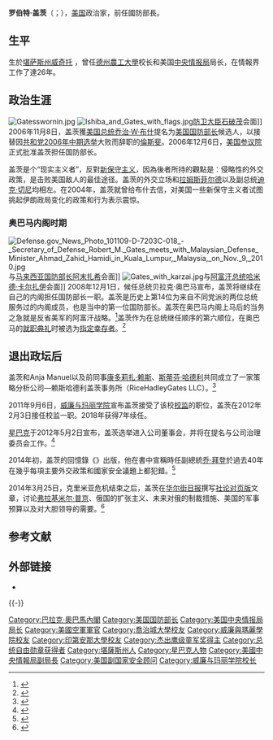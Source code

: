 {{noteTA
|T=zh-tw:勞勃·蓋茲;zh-cn:罗伯特·盖茨;zh-hk:羅拔·蓋茨;zh-hant:羅伯特·蓋茨;
|1=zh-tw:勞勃;zh-cn:罗伯特;zh-hk:羅拔;zh-hant:羅伯特;
|2=zh-tw:蓋茲;zh-cn:盖茨;zh-hk:蓋茨;zh-hant:蓋茨;
|3=zh-cn:唐纳德·拉姆斯菲尔德; zh-hk:當奴·魯斯費特; zh-tw:唐納·倫斯斐;zh-hant:唐納德·拉姆斯菲爾德;
|4=zh-hk:利昂·帕內塔;zh-cn:莱昂·帕内塔;zh-tw:里昂·潘內達;
|5=zh-cn:贝拉克·奥巴马; zh-tw:巴拉克·歐巴馬; zh-hk:巴拉克·奧巴馬;
}}
{{Infobox officeholder
|name         = 罗伯特·盖茨
|original_name= Robert Gates
|image        = Robert Gates, official DoD photo portrait, 2006.jpg
|office2      = 第22任[[美国国防部长|美国国防部长]]
|president2   = [[乔治·沃克·布什|乔治·沃克·布什]]<br>[[贝拉克·奥巴马|贝拉克·奥巴马]]
|deputy2      = 戈登·英格兰<br>威廉·林恩
|term_start2  = 2006年12月18日
|term_end2    = 2011年6月30日<ref name="Historical Office">{{cite web|url=http://history.defense.gov/Multimedia/Biographies/Article-View/Article/571279/robert-m-gates/|title=Robert M. Gates - George W. Bush / Barack Obama Administration|work=Office of the Secretary of Defense - Historical Office|accessdate=2017-03-15|archive-date=2017-02-07|archive-url=https://web.archive.org/web/20170207114027/http://history.defense.gov/Multimedia/Biographies/Article-View/Article/571279/robert-m-gates/|dead-url=no}}</ref>
|predecessor2 = [[唐纳德·拉姆斯菲尔德|唐纳德·拉姆斯菲尔德]]
|successor2   = [[莱昂·帕内塔|莱昂·帕内塔]]
|office4      = 第13任[[中央情报总监|中央情报总监]]
|president4   = [[乔治·赫伯特·沃克·布什|乔治·赫伯特·沃克·布什]]
|deputy4      = 迪克·科尔<br>比尔·斯图德曼
|term_start4  = 1991年11月6日
|term_end4    = 1993年1月20日
|predecessor4 = 威廉·韦伯斯特
|successor4   = [[小罗伯特·詹姆斯·伍尔西|詹姆斯·伍尔西]]
|office5      = 国家安全副顾问
|president5   = [[乔治·赫伯特·沃克·布什|乔治·赫伯特·沃克·布什]]
|term_start5  = 1989年3月20日
|term_end5    = 1991年11月6日
|predecessor5 = [[约翰·内格罗蓬特|约翰·内格罗蓬特]]
|successor5   = 乔纳森·豪
|office6      = 第16任中央情报局副局长
|president6   = [[罗纳德·里根|罗纳德·里根]]<br>[[乔治·赫伯特·沃克·布什|乔治·赫伯特·沃克·布什]]
|term_start6  = 1986年4月18日
|term_end6    = 1989年3月20日
|predecessor6 = 约翰·麦克马洪
|successor6   = 迪克·科尔
|office7      = 第24任威廉玛丽学院校监
|校长7   = 泰勒·雷弗利、凯瑟琳·罗
|term_start7  = 2012年2月3日
|predecessor7 = [[桑德拉·戴·奥康纳|桑德拉·戴·奥康纳]]
|birth_name   = 罗伯特·迈克尔·盖茨<br>Robert Michael Gates
|birth_date   = {{birth date and age|1943|9|25}}
|birth_place  = [[美国|美国]][[堪萨斯州|堪萨斯州]][[威奇托_(堪萨斯州)|威奇托]]
|death_date   = 
|death_place  = 
|party        = [[共和党_(美国)|共和党]]<ref>{{cite news |title=Gates: Military looks to accelerate Iraq pullout |url=http://www.msnbc.msn.com/id/28022197/ |work=Associated Press |publisher=Associated Press |date=December 1, 2008 |accessdate=May 5, 2009|quote=Gates also cleared up confusion about his political affiliation. During his tenure at the CIA, he said, he thought he should be apolitical so he did not register with a political party. But, he added, "I consider myself a Republican."}}</ref>
|spouse       = 贝基·盖茨
|education    = [[威廉与玛丽学院|威廉与玛丽学院]]{{small|（学士）}}<br>[[印第安纳大学|印第安纳大学布卢明顿分校]]{{small|（硕士）}}<br>[[乔治城大学|乔治城大学]]{{small|（博士）}}
|signature    = Robert Gates Signature 2.svg
|allegiance   = {{flag|United States}}
|branch       = {{air force|United States|name=美国空军}}
|serviceyears = 1967年－1969年
|rank         = [[少尉|少尉]]
}}
'''罗伯特·盖茨'''（{{lang-en|Robert Gates}}；{{bd|1943年|9月25日|CatIdx=G}}），[[美国|美国]]政治家，前任國防部長。

==生平==
生於[[堪萨斯州|堪萨斯州]][[威奇托_(堪萨斯州)|威奇托]] ，曾任[[德州農工大學|德州農工大學]]校长和美国[[中央情报局|中央情报局]]局长，在情報界工作了達26年。

== 政治生涯 ==
[[File:Gatesswornin.jpg|thumb]] 
[[File:Ishiba_and_Gates_with_flags.jpg|thumb]][[防衛大臣|防卫大臣]][[石破茂|石破茂]]会面]] 
2006年11月8日，盖茨獲[[美国总统|美国总统]][[乔治·W·布什|乔治·W·布什]]提名为[[美国国防部长|美国国防部长]]候选人，以接替因[[共和党_(美國)|共和党]][[2006年美国中期选举|2006年中期选举]]大败而辞职的[[唐纳德·拉姆斯菲尔德|倫斯斐]]。2006年12月6日，[[美国参议院|美国参议院]]正式批准盖茨担任国防部长。

盖茨是个“现实主义者”，反對[[新保守主义|新保守主义]]，因為後者所持的觀點是：侵略性的外交政策，是击败美国敌人的最佳途径。盖茨的外交立场和[[拉姆斯菲尔德|拉姆斯菲尔德]]以及副总统[[迪克·切尼|迪克·切尼]]均相左。在2004年，盖茨就曾给布什去信，对美国一些新保守主义者试图挑起伊朗政局变化的政策和行为表示震惊。

=== 奥巴马内阁时期 ===
[[File:Defense.gov_News_Photo_101109-D-7203C-018_-_Secretary_of_Defense_Robert_M._Gates_meets_with_Malaysian_Defense_Minister_Ahmad_Zahid_Hamidi_in_Kuala_Lumpur,_Malaysia,_on_Nov._9,_2010.jpg|thumb]]与[[马来西亚国防部|马来西亚国防部长]][[阿末扎希|阿末扎希]]会面]] 
[[File:Gates_with_karzai.jpg|thumb]]与[[阿富汗总统|阿富汗总统]][[哈米德·卡尔扎伊|哈米德·卡尔扎伊]]会面]] 
2008年12月1日，候任总统贝拉克·奥巴马宣布，盖茨将继续在自己的内阁担任国防部长一职。盖茨是历史上第14位为来自不同党派的两位总统服务过的内阁成员，也是当中的第一位国防部长。盖茨在奥巴马内阁上马后的当务之急就是反省美军的阿富汗战略。<ref name="bloom-2dec08">{{cite news |url=https://www.bloomberg.com/apps/news?pid=20601087&sid=ad9s4rYeO7d8&refer=home |format=Article |title=Gates Says Review of Afghanistan Policy Will Be 'High Priority' |work=Worldwide News |last=Fireman |first=Ken |author2=Capaccio, Tony |publisher=[[Bloomberg_L.P.|Bloomberg]]|date=2008-12-02 |accessdate=2008-12-02}}</ref>盖茨作为在总统继任顺序的第六顺位，在奥巴马的[[2009年美国总统就职典礼|就职典礼]]时被选为[[指定幸存者|指定幸存者]]。<ref>{{cite news |author=CNN |title=Defense Secretary Gates to be 'designated successor' Tuesday |publisher=CNN |date=2009-01-20 |url=http://politicalticker.blogs.cnn.com/2009/01/19/defense-secretary-gates-to-be-designated-successor-tuesday/ |accessdate=2009-01-20 }}</ref>

== 退出政坛后 ==
盖茨和Anja Manuel以及前同事[[康多莉扎·赖斯|康多莉扎·赖斯]]、[[斯蒂芬·哈德利|斯蒂芬·哈德利]]共同成立了一家策略分析公司—赖斯哈德利盖茨事务所（RiceHadleyGates LLC）。<ref>{{cite web|url=http://www.ricehadleygates.com/team/#our-principals|title=The RiceHadleyGates Team|work=Rice Hadley Gates LLC}}</ref>

2011年9月6日，[[威廉与玛丽学院|威廉与玛丽学院]]宣布盖茨接受了该校[[校监|校监]]的职位，盖茨在2012年2月3日接任校监一职。2018年获得7年续任。

[[星巴克|星巴克]]于2012年5月2日宣布，盖茨选举进入公司董事会，并将在提名与公司治理委员会工作。<ref>[http://news.starbucks.com/article_display.cfm?article_id=653 ] {{webarchive |url=https://web.archive.org/web/20120520025253/http://news.starbucks.com/article_display.cfm?article_id=653 |date=2012-05-20 }}</ref>

2014年初，盖茨的回憶錄《{{link-en|責任：一個戰時部長的回憶錄|Duty: Memoirs of a Secretary at War|Duty: Memoirs of a Secretary at War}}》出版，他在書中宣稱時任副總統[[乔·拜登|乔·拜登]]於過去40年在幾乎每項主要外交政策和國家安全議題上都犯錯。<ref>{{Cite web |url=https://www.theatlantic.com/politics/archive/2014/01/robert-gates-thinks-joe-biden-hasnt-stopped-being-wrong-40-years/356785/ |title=Robert Gates Thinks Joe Biden Hasn't Stopped Being Wrong for 40 Years |publisher=The Atlantic |date=2014-01-07}}</ref>

2014年3月25日，克里米亚危机结束之后，盖茨在[[华尔街日报|华尔街日报]]撰写[[社论对页版|社论对页版]]文章，讨论[[弗拉基米尔·普京|弗拉基米尔·普京]]、俄国的扩张主义、未来对俄的制裁措施、美国的军事预算以及对大胆领导的需要。<ref>{{cite web|url=https://online.wsj.com/news/articles/SB10001424052702303725404579460183854574284?mg=reno64-wsj&url=http%3A%2F%2Fonline.wsj.com%2Farticle%2FSB10001424052702303725404579460183854574284.html|title=Robert Gates: Putin's Challenge to the West – WSJ|author=Robert M. Gates|date=2014-03-25|work=华尔街日报}}</ref>

== 参考文献 ==
{{Reflist}}

== 外部链接 ==
* {{Commons-inline|Robert Gates|罗伯特·盖茨}}

{{-}}
{{start box}}
{{s-gov|usa}}
{{succession box|[[唐纳德·拉姆斯菲尔德|唐纳德·拉姆斯菲尔德]]|[[莱昂·帕內塔|里昂·潘內達]]|[[美国国防部长|美国国防部长]]|2006年－2011年}}
{{succession box|[[威廉·赫奇科克·韦伯斯特|威廉·赫奇科克·韦伯斯特]]|[[小罗伯特·詹姆斯·伍尔西|小罗伯特·詹姆斯·伍尔西]]|美国[[中央情报局|中央情报局]]局长|1991年－1993年}}
{{end box}}

{{GW Bush cabinet}}
{{Barack Obama cabinet}}

{{Authority control}}

{{DEFAULTSORT:Gates}}
[[Category:巴拉克·奧巴馬內閣|Category:巴拉克·奧巴馬內閣]]
[[Category:美国国防部长|Category:美国国防部长]]
[[Category:美国中央情报局局长|Category:美国中央情报局局长]]
[[Category:美國空軍軍官|Category:美國空軍軍官]]
[[Category:喬治城大學校友|Category:喬治城大學校友]]
[[Category:威廉與瑪麗學院校友|Category:威廉與瑪麗學院校友]]
[[Category:印第安那大學校友|Category:印第安那大學校友]]
[[Category:杰出鹰级童军奖得主|Category:杰出鹰级童军奖得主]]
[[Category:总统自由勋章获得者|Category:总统自由勋章获得者]]
[[Category:堪薩斯州人|Category:堪薩斯州人]]
[[Category:星巴克人物|Category:星巴克人物]]
[[Category:美國中央情報局副局長|Category:美國中央情報局副局長]]
[[Category:美国副国家安全顾问|Category:美国副国家安全顾问]]
[[Category:威廉与玛丽学院校长|Category:威廉与玛丽学院校长]]
